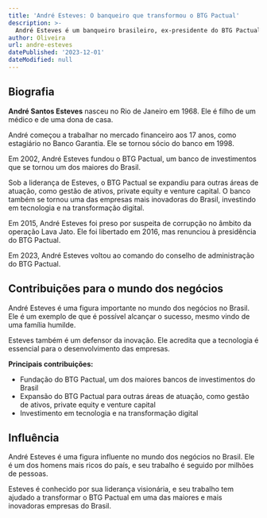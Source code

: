 ```yaml
---
title: 'André Esteves: O banqueiro que transformou o BTG Pactual'
description: >-
  André Esteves é um banqueiro brasileiro, ex-presidente do BTG Pactual. Ele é considerado um dos homens mais ricos do Brasil.
author: Oliveira
url: andre-esteves
datePublished: '2023-12-01'
dateModified: null
---
```


## Biografia

**André Santos Esteves** nasceu no Rio de Janeiro em 1968. Ele é filho de um médico e de uma dona de casa.

André começou a trabalhar no mercado financeiro aos 17 anos, como estagiário no Banco Garantia. Ele se tornou sócio do banco em 1998.

Em 2002, André Esteves fundou o BTG Pactual, um banco de investimentos que se tornou um dos maiores do Brasil.

Sob a liderança de Esteves, o BTG Pactual se expandiu para outras áreas de atuação, como gestão de ativos, private equity e venture capital. O banco também se tornou uma das empresas mais inovadoras do Brasil, investindo em tecnologia e na transformação digital.

Em 2015, André Esteves foi preso por suspeita de corrupção no âmbito da operação Lava Jato. Ele foi libertado em 2016, mas renunciou à presidência do BTG Pactual.

Em 2023, André Esteves voltou ao comando do conselho de administração do BTG Pactual.

## Contribuições para o mundo dos negócios

André Esteves é uma figura importante no mundo dos negócios no Brasil. Ele é um exemplo de que é possível alcançar o sucesso, mesmo vindo de uma família humilde.

Esteves também é um defensor da inovação. Ele acredita que a tecnologia é essencial para o desenvolvimento das empresas.

**Principais contribuições:**

* Fundação do BTG Pactual, um dos maiores bancos de investimentos do Brasil
* Expansão do BTG Pactual para outras áreas de atuação, como gestão de ativos, private equity e venture capital
* Investimento em tecnologia e na transformação digital

## Influência

André Esteves é uma figura influente no mundo dos negócios no Brasil. Ele é um dos homens mais ricos do país, e seu trabalho é seguido por milhões de pessoas.

Esteves é conhecido por sua liderança visionária, e seu trabalho tem ajudado a transformar o BTG Pactual em uma das maiores e mais inovadoras empresas do Brasil.

